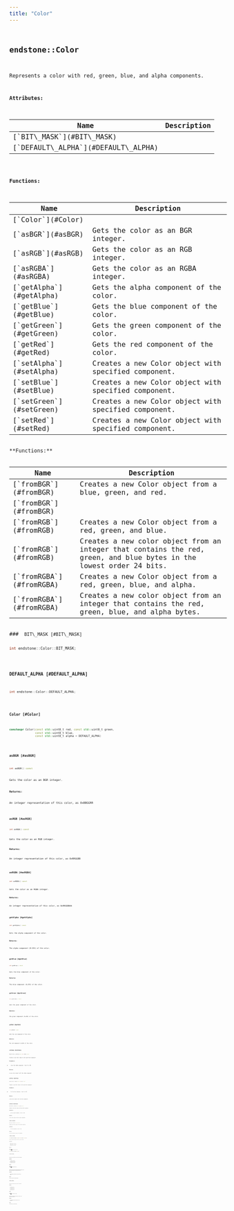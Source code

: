```yaml
---
title: "Color"
---
```


## <code className="doc-symbol doc-symbol-class"/> endstone::Color

Represents a color with red, green, blue, and alpha components.











**Attributes:**

<table>
<thead>
   <tr>
      <th>Name</th>
      <th>Description</th>
   </tr>
</thead>
<tbody>
<tr key="classendstone_1_1_color_1a7c5e7653a0ede9a6e5da415ac93bcf51">
    <td>[`BIT\_MASK`](#BIT\_MASK)</td>
    <td></td>
</tr>
<tr key="classendstone_1_1_color_1a3c2563e89f8f1961ce3a41fa99f5f637">
    <td>[`DEFAULT\_ALPHA`](#DEFAULT\_ALPHA)</td>
    <td></td>
</tr>
</tbody>
</table>






**Functions:**

<table>
<thead>
   <tr>
      <th>Name</th>
      <th>Description</th>
   </tr>
</thead>
<tbody>
<tr key="classendstone_1_1_color_1a17541893a7122663b91e49f77f828475">
    <td>[`Color`](#Color)</td>
    <td></td>
</tr>
<tr key="classendstone_1_1_color_1a49132ac0dcd6eb30d0c88b060e2145aa">
    <td>[`asBGR`](#asBGR)</td>
    <td>Gets the color as an BGR integer.</td>
</tr>
<tr key="classendstone_1_1_color_1ae79fd7ce5bc89837d82073ffdb7fab65">
    <td>[`asRGB`](#asRGB)</td>
    <td>Gets the color as an RGB integer.</td>
</tr>
<tr key="classendstone_1_1_color_1aafd4045f6c816b868c35dc494c2713b0">
    <td>[`asRGBA`](#asRGBA)</td>
    <td>Gets the color as an RGBA integer.</td>
</tr>
<tr key="classendstone_1_1_color_1a6696f9d17391d894745ddc0c202707b1">
    <td>[`getAlpha`](#getAlpha)</td>
    <td>Gets the alpha component of the color.</td>
</tr>
<tr key="classendstone_1_1_color_1a9ed18343f473ed0a5b69a34040c9c6ce">
    <td>[`getBlue`](#getBlue)</td>
    <td>Gets the blue component of the color.</td>
</tr>
<tr key="classendstone_1_1_color_1a301d32f39f8cffa44020cc9a62212ea1">
    <td>[`getGreen`](#getGreen)</td>
    <td>Gets the green component of the color.</td>
</tr>
<tr key="classendstone_1_1_color_1a0ba516557cf1a2286149c620d95e00c4">
    <td>[`getRed`](#getRed)</td>
    <td>Gets the red component of the color.</td>
</tr>
<tr key="classendstone_1_1_color_1a90d9dc03bed7fd437a864b5a3a2e597e">
    <td>[`setAlpha`](#setAlpha)</td>
    <td>Creates a new Color object with specified component.</td>
</tr>
<tr key="classendstone_1_1_color_1af05e9817b91e4f72624a42f42cbe055f">
    <td>[`setBlue`](#setBlue)</td>
    <td>Creates a new Color object with specified component.</td>
</tr>
<tr key="classendstone_1_1_color_1add7da4ae942f6368453e8136b4a08d96">
    <td>[`setGreen`](#setGreen)</td>
    <td>Creates a new Color object with specified component.</td>
</tr>
<tr key="classendstone_1_1_color_1ad40dfce4204a27c04c55b5ea0de9cc73">
    <td>[`setRed`](#setRed)</td>
    <td>Creates a new Color object with specified component.</td>
</tr>
</tbody>
</table>
**Functions:**

<table>
<thead>
   <tr>
      <th>Name</th>
      <th>Description</th>
   </tr>
</thead>
<tbody>
<tr key="classendstone_1_1_color_1a9e54364845addf34dbc1641265479a50">
    <td>[`fromBGR`](#fromBGR)</td>
    <td>Creates a new Color object from a blue, green, and red.</td>
</tr>
<tr key="classendstone_1_1_color_1a15c60c7b1d2e5c368c9595a83429f1fd">
    <td>[`fromBGR`](#fromBGR)</td>
    <td></td>
</tr>
<tr key="classendstone_1_1_color_1ab5bdb830e17b94e429c36e519ba5d08f">
    <td>[`fromRGB`](#fromRGB)</td>
    <td>Creates a new Color object from a red, green, and blue.</td>
</tr>
<tr key="classendstone_1_1_color_1a9bdf55abfb01aabe84e04b3e72da5ebe">
    <td>[`fromRGB`](#fromRGB)</td>
    <td>Creates a new color object from an integer that contains the red, green, and blue bytes in the lowest order 24 bits.</td>
</tr>
<tr key="classendstone_1_1_color_1aa2f1bbfb5aa8fc939583d9d7c454651b">
    <td>[`fromRGBA`](#fromRGBA)</td>
    <td>Creates a new Color object from a red, green, blue, and alpha.</td>
</tr>
<tr key="classendstone_1_1_color_1a09bbf9dd83f827588692890fe9d4ebf7">
    <td>[`fromRGBA`](#fromRGBA)</td>
    <td>Creates a new color object from an integer that contains the red, green, blue, and alpha bytes.</td>
</tr>
</tbody>
</table>
### <code className="doc-symbol doc-symbol-variable"/> BIT\_MASK [#BIT\_MASK]

```cpp
int endstone::Color::BIT_MASK;
```
### <code className="doc-symbol doc-symbol-variable"/> DEFAULT\_ALPHA [#DEFAULT\_ALPHA]

```cpp
int endstone::Color::DEFAULT_ALPHA;
```
### <code className="doc-symbol doc-symbol-function"/> Color [#Color]

```cpp
constexpr Color(const std::uint8_t red, const std::uint8_t green,
                const std::uint8_t blue,
                const std::uint8_t alpha = DEFAULT_ALPHA)
```
### <code className="doc-symbol doc-symbol-function"/> asBGR [#asBGR]

```cpp
int asBGR() const
```

Gets the color as an BGR integer.





**Returns:**

An integer representation of this color, as 0xBBGGRR 





        
### <code className="doc-symbol doc-symbol-function"/> asRGB [#asRGB]

```cpp
int asRGB() const
```

Gets the color as an RGB integer.





**Returns:**

An integer representation of this color, as 0xRRGGBB 





        
### <code className="doc-symbol doc-symbol-function"/> asRGBA [#asRGBA]

```cpp
int asRGBA() const
```

Gets the color as an RGBA integer.





**Returns:**

An integer representation of this color, as 0xRRGGBBAA 





        
### <code className="doc-symbol doc-symbol-function"/> getAlpha [#getAlpha]

```cpp
int getAlpha() const
```

Gets the alpha component of the color.





**Returns:**

The alpha component (0–255) of the color. 





        
### <code className="doc-symbol doc-symbol-function"/> getBlue [#getBlue]

```cpp
int getBlue() const
```

Gets the blue component of the color.





**Returns:**

The blue component (0–255) of the color. 





        
### <code className="doc-symbol doc-symbol-function"/> getGreen [#getGreen]

```cpp
int getGreen() const
```

Gets the green component of the color.





**Returns:**

The green component (0–255) of the color. 





        
### <code className="doc-symbol doc-symbol-function"/> getRed [#getRed]

```cpp
int getRed() const
```

Gets the red component of the color.





**Returns:**

The red component (0–255) of the color. 





        
### <code className="doc-symbol doc-symbol-function"/> setAlpha [#setAlpha]

```cpp
Result<Color> setAlpha(const int alpha) const
```

Creates a new Color object with specified component.





**Parameters:**


* `alpha` the alpha component, from 0 to 255



**Returns:**

a new color object with the alpha component 





        
### <code className="doc-symbol doc-symbol-function"/> setBlue [#setBlue]

```cpp
Result<Color> setBlue(const int blue) const
```

Creates a new Color object with specified component.





**Parameters:**


* `blue` the blue component, from 0 to 255



**Returns:**

a new color object with the blue component 





        
### <code className="doc-symbol doc-symbol-function"/> setGreen [#setGreen]

```cpp
Result<Color> setGreen(const int green) const
```

Creates a new Color object with specified component.





**Parameters:**


* `green` the green component, from 0 to 255



**Returns:**

a new color object with the green component 





        
### <code className="doc-symbol doc-symbol-function"/> setRed [#setRed]

```cpp
Result<Color> setRed(const int red) const
```

Creates a new Color object with specified component.





**Parameters:**


* `red` the red component, from 0 to 255



**Returns:**

a new color object with the red component 





        
### <code className="doc-symbol doc-symbol-function"/> fromBGR [#fromBGR]



```cpp
static Result<Color> fromBGR(const int blue, const int green, const int red)
```

Creates a new Color object from a blue, green, and red.





**Parameters:**


* `blue` integer from 0-255 
* `green` integer from 0-255 
* `red` integer from 0-255



**Returns:**

a new [**Color**](classendstone_1_1_color.md) object for the red, green, blue 





        

```cpp
static Result<Color> fromBGR(const int bgr)
```
### <code className="doc-symbol doc-symbol-function"/> fromRGB [#fromRGB]



```cpp
static Result<Color> fromRGB(const int red, const int green, const int blue)
```

Creates a new Color object from a red, green, and blue.





**Parameters:**


* `red` integer from 0-255 
* `green` integer from 0-255 
* `blue` integer from 0-255



**Returns:**

a new [**Color**](classendstone_1_1_color.md) object for the red, green, blue 





        

```cpp
static Result<Color> fromRGB(const int rgb)
```

Creates a new color object from an integer that contains the red, green, and blue bytes in the lowest order 24 bits.





**Parameters:**


* `rgb` the integer storing the red, green, and blue values



**Returns:**

a new color object for specified values 





        
### <code className="doc-symbol doc-symbol-function"/> fromRGBA [#fromRGBA]



```cpp
static Result<Color> fromRGBA(int red, int green, int blue, int alpha)
```

Creates a new Color object from a red, green, blue, and alpha.





**Parameters:**


* `red` integer from 0-255 
* `green` integer from 0-255 
* `blue` integer from 0-255 
* `alpha` integer from 0-255



**Returns:**

a new [**Color**](classendstone_1_1_color.md) object for the red, green, blue, alpha 





        

```cpp
static Result<Color> fromRGBA(const int rgba)
```

Creates a new color object from an integer that contains the red, green, blue, and alpha bytes.





**Parameters:**


* `rgba` the integer storing the red, green, blue, and alpha values



**Returns:**

a new color object for specified values 





        